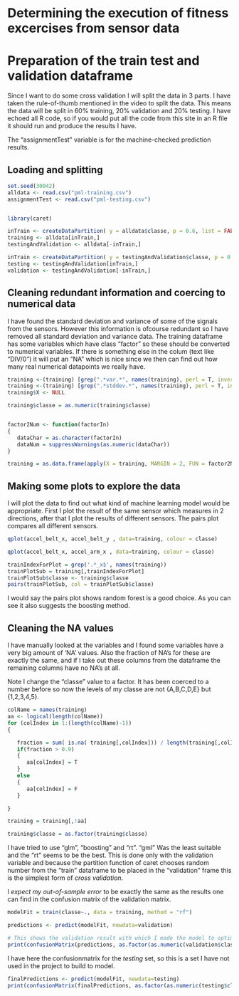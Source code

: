 Determining the execution of fitness excercises from sensor data
================================================================

# Preparation of the train test and validation dataframe

Since I want to do some cross validation I will split the data in 3 parts.
I have taken the rule-of-thumb mentioned in the video to split the data.
This means the data will be split in 60% training, 20% validation and 20% testing.
I have echoed all R code, so if you would put all the code from this site
in an R file it should run and produce the results I have.

The "assignmentTest" variable is for the machine-checked prediction results.

## Loading and splitting
```{r data_read_in_and_split, cache = TRUE}
set.seed(30042)
alldata <- read.csv("pml-training.csv")
assignmentTest <- read.csv("pml-testing.csv")


library(caret)

inTrain <- createDataPartition( y = alldata$classe, p = 0.6, list = FALSE)
training <- alldata[inTrain,]
testingAndValidation <- alldata[-inTrain,]

inTrain <- createDataPartition( y = testingAndValidation$classe, p = 0.5, list = FALSE)
testing <- testingAndValidation[inTrain,]
validation <- testingAndValidation[-inTrain,]

```

## Cleaning redundant information and coercing to numerical data
I have found the standard deviation and variance of some of the signals from the sensors.
However this information is ofcourse redundant so I have removed all standard deviation and
variance data.
The training dataframe has some variables which have class "factor" so these should be
converted to numerical variables.
If there is something else in the colum (text like "DIV/0") it will put an "NA" which is nice
since we then can find out how many real numerical datapoints we really have.

```{r remove_derivatives_conver_factors, cache = TRUE}

training <-(training) [grep(".*var.*", names(training), perl = T, invert = T)] 
training <-(training) [grep(".*stddev.*", names(training), perl = T, invert = T)] 
training$X <- NULL

training$classe = as.numeric(training$classe)


factor2Num <- function(factorIn)
{
   dataChar = as.character(factorIn)
   dataNum = suppressWarnings(as.numeric(dataChar))
}

training = as.data.frame(apply(X = training, MARGIN = 2, FUN = factor2Num ))

```

## Making some plots to explore the data
I will plot the data to find out what kind of machine learning model would be appropriate.
First I plot the result of the same sensor which measures in 2 directions, after that
I plot the results of different sensors.
The pairs plot compares all different sensors.

```{r plotting, cache = TRUE}

qplot(accel_belt_x, accel_belt_y , data=training, colour = classe)

qplot(accel_belt_x, accel_arm_x , data=training, colour = classe)

trainIndexForPlot = grep('.*_x$', names(training))
trainPlotSub = training[,trainIndexForPlot]
trainPlotSub$classe <- training$classe
pairs(trainPlotSub, col = trainPlotSub$classe)
```

I would say the pairs plot shows random forest is a good choice.
As you can see it also suggests the boosting method.

## Cleaning the NA values
I have manually looked at the variables 
and I found some variables have a very big amount of 'NA' values.
Also the fraction of NA's for these are exactly the same, and if I take out these
columns from the dataframe the remaining columns have no NA's at all.

Note I change the "classe" value to a factor.
It has been coerced to a number before 
so now the levels of my classe are not {A,B,C,D,E} but {1,2,3,4,5}.

```{r remove_NA_cols, cache = TRUE}

colName = names(training)
aa <- logical(length(colName))
for (colIndex in 1:(length(colName)-1))
{

   fraction = sum( is.na( training[,colIndex])) / length(training[,colIndex])
   if(fraction > 0.9)
   {   
      aa[colIndex] = T 
   }   
   else
   {   
      aa[colIndex] = F 
   }   

}

training = training[,!aa]

training$classe = as.factor(training$classe)
```

I have tried to use "glm", "boosting" and "rt".
"gml" Was the least suitable and the "rt" seems to be the best.
This is done only with the validation variable 
and because the partition function of caret chooses random number from the "train" dataframe
to be placed in the "validation" frame  this is the simplest form of _cross validation_.

I _expect my out-of-sample error_ to be exactly the same as the results one
can find in the confusion matrix of the validation matrix.

```{r training_predicting_validation, cache = TRUE}
modelFit = train(classe~., data = training, method = "rf")

predictions <- predict(modelFit, newdata=validation)

# This shows the validation result with which I made the model to optimize "accuracy"
print(confusionMatrix(predictions, as.factor(as.numeric(validation$classe))))

```
I have here the confusionmatrix  for the _testing_ set, so this is a set I have
not used in the project to build to model.

```{r predicting_final_test, cache = TRUE}
finalPredictions <- predict(modelFit, newdata=testing)
print(confusionMatrix(finalPredictions, as.factor(as.numeric(testing$classe))))

```
